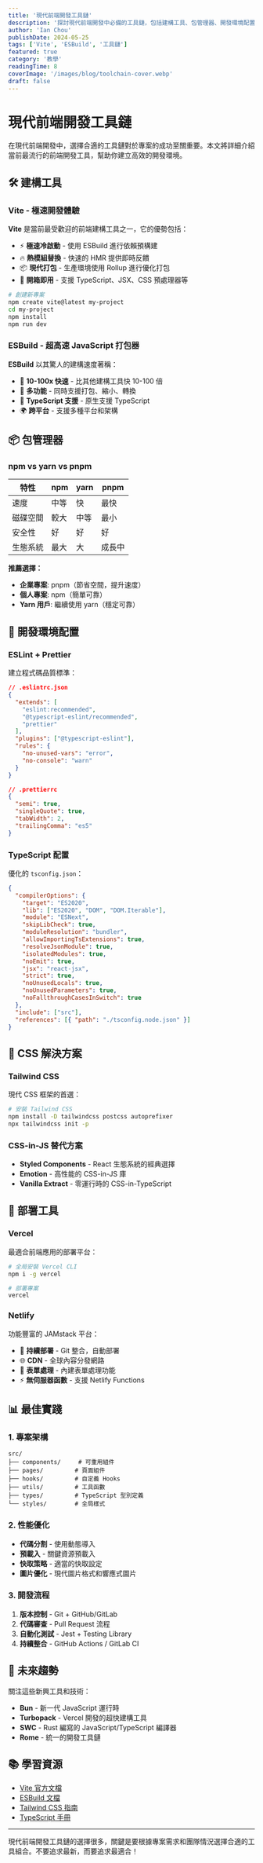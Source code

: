 ```yaml
---
title: '現代前端開發工具鏈'
description: '探討現代前端開發中必備的工具鏈，包括建構工具、包管理器、開發環境配置等實用指南。'
author: 'Ian Chou'
publishDate: 2024-05-25
tags: ['Vite', 'ESBuild', '工具鏈']
featured: true
category: '教學'
readingTime: 8
coverImage: '/images/blog/toolchain-cover.webp'
draft: false
---
```


# 現代前端開發工具鏈

在現代前端開發中，選擇合適的工具鏈對於專案的成功至關重要。本文將詳細介紹當前最流行的前端開發工具，幫助你建立高效的開發環境。

## 🛠️ 建構工具

### Vite - 極速開發體驗

**Vite** 是當前最受歡迎的前端建構工具之一，它的優勢包括：

- ⚡ **極速冷啟動** - 使用 ESBuild 進行依賴預構建
- 🔥 **熱模組替換** - 快速的 HMR 提供即時反饋
- 📦 **現代打包** - 生產環境使用 Rollup 進行優化打包
- 🎯 **開箱即用** - 支援 TypeScript、JSX、CSS 預處理器等

```bash
# 創建新專案
npm create vite@latest my-project
cd my-project
npm install
npm run dev
```

### ESBuild - 超高速 JavaScript 打包器

**ESBuild** 以其驚人的建構速度著稱：

- 🚀 **10-100x 快速** - 比其他建構工具快 10-100 倍
- 🔧 **多功能** - 同時支援打包、縮小、轉換
- 📝 **TypeScript 支援** - 原生支援 TypeScript
- 🌍 **跨平台** - 支援多種平台和架構

## 📦 包管理器

### npm vs yarn vs pnpm

| 特性 | npm | yarn | pnpm |
|------|-----|------|------|
| 速度 | 中等 | 快 | 最快 |
| 磁碟空間 | 較大 | 中等 | 最小 |
| 安全性 | 好 | 好 | 好 |
| 生態系統 | 最大 | 大 | 成長中 |

**推薦選擇：**
- **企業專案**: pnpm（節省空間，提升速度）
- **個人專案**: npm（簡單可靠）
- **Yarn 用戶**: 繼續使用 yarn（穩定可靠）

## 🔧 開發環境配置

### ESLint + Prettier

建立程式碼品質標準：

```json
// .eslintrc.json
{
  "extends": [
    "eslint:recommended",
    "@typescript-eslint/recommended",
    "prettier"
  ],
  "plugins": ["@typescript-eslint"],
  "rules": {
    "no-unused-vars": "error",
    "no-console": "warn"
  }
}
```

```json
// .prettierrc
{
  "semi": true,
  "singleQuote": true,
  "tabWidth": 2,
  "trailingComma": "es5"
}
```

### TypeScript 配置

優化的 `tsconfig.json`：

```json
{
  "compilerOptions": {
    "target": "ES2020",
    "lib": ["ES2020", "DOM", "DOM.Iterable"],
    "module": "ESNext",
    "skipLibCheck": true,
    "moduleResolution": "bundler",
    "allowImportingTsExtensions": true,
    "resolveJsonModule": true,
    "isolatedModules": true,
    "noEmit": true,
    "jsx": "react-jsx",
    "strict": true,
    "noUnusedLocals": true,
    "noUnusedParameters": true,
    "noFallthroughCasesInSwitch": true
  },
  "include": ["src"],
  "references": [{ "path": "./tsconfig.node.json" }]
}
```

## 🎨 CSS 解決方案

### Tailwind CSS

現代 CSS 框架的首選：

```bash
# 安裝 Tailwind CSS
npm install -D tailwindcss postcss autoprefixer
npx tailwindcss init -p
```

### CSS-in-JS 替代方案

- **Styled Components** - React 生態系統的經典選擇
- **Emotion** - 高性能的 CSS-in-JS 庫
- **Vanilla Extract** - 零運行時的 CSS-in-TypeScript

## 🚀 部署工具

### Vercel

最適合前端應用的部署平台：

```bash
# 全局安裝 Vercel CLI
npm i -g vercel

# 部署專案
vercel
```

### Netlify

功能豐富的 JAMstack 平台：

- 🔄 **持續部署** - Git 整合，自動部署
- 🌐 **CDN** - 全球內容分發網路
- 💾 **表單處理** - 內建表單處理功能
- ⚡ **無伺服器函數** - 支援 Netlify Functions

## 📊 最佳實踐

### 1. 專案架構

```
src/
├── components/     # 可重用組件
├── pages/         # 頁面組件
├── hooks/         # 自定義 Hooks
├── utils/         # 工具函數
├── types/         # TypeScript 型別定義
└── styles/        # 全局樣式
```

### 2. 性能優化

- **代碼分割** - 使用動態導入
- **預載入** - 關鍵資源預載入
- **快取策略** - 適當的快取設定
- **圖片優化** - 現代圖片格式和響應式圖片

### 3. 開發流程

1. **版本控制** - Git + GitHub/GitLab
2. **代碼審查** - Pull Request 流程
3. **自動化測試** - Jest + Testing Library
4. **持續整合** - GitHub Actions / GitLab CI

## 🔮 未來趨勢

關注這些新興工具和技術：

- **Bun** - 新一代 JavaScript 運行時
- **Turbopack** - Vercel 開發的超快建構工具
- **SWC** - Rust 編寫的 JavaScript/TypeScript 編譯器
- **Rome** - 統一的開發工具鏈

## 📚 學習資源

- [Vite 官方文檔](https://vitejs.dev/)
- [ESBuild 文檔](https://esbuild.github.io/)
- [Tailwind CSS 指南](https://tailwindcss.com/docs)
- [TypeScript 手冊](https://www.typescriptlang.org/docs/)

---

現代前端開發工具鏈的選擇很多，關鍵是要根據專案需求和團隊情況選擇合適的工具組合。不要追求最新，而要追求最適合！